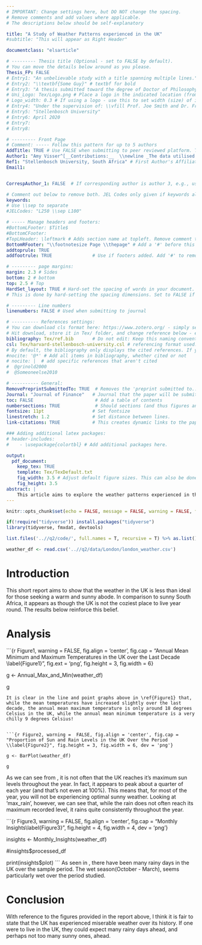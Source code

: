 ```yaml
---
# IMPORTANT: Change settings here, but DO NOT change the spacing.
# Remove comments and add values where applicable.
# The descriptions below should be self-explanatory

title: "A Study of Weather Patterns experienced in the UK"
#subtitle: "This will appear as Right Header"

documentclass: "elsarticle"

# --------- Thesis title (Optional - set to FALSE by default).
# You can move the details below around as you please.
Thesis_FP: FALSE
# Entry1: "An unbelievable study with a title spanning multiple lines."
# Entry2: "\\textbf{Some Guy}" # textbf for bold
# Entry3: "A thesis submitted toward the degree of Doctor of Philosophy"
# Uni_Logo: Tex/Logo.png # Place a logo in the indicated location (from your root, e.g. defaults to ~/Tex/Logo.png) and uncomment this line. Leave uncommented for no image
# Logo_width: 0.3 # If using a logo - use this to set width (size) of image
# Entry4: "Under the supervision of: \\vfill Prof. Joe Smith and Dr. Frank Smith"
# Entry5: "Stellenbosch University"
# Entry6: April 2020
# Entry7:
# Entry8:

# --------- Front Page
# Comment: ----- Follow this pattern for up to 5 authors
AddTitle: TRUE # Use FALSE when submitting to peer reviewed platform. This will remove author names.
Author1: "Amy Visser^[__Contributions:__  \\newline _The data utilised in this report has been kindly provided by UK National Weather Service._]"  # First Author - note the thanks message displayed as an italic footnote of first page.
Ref1: "Stellenbosch University, South Africa" # First Author's Affiliation
Email1:   


CorrespAuthor_1: FALSE  # If corresponding author is author 3, e.g., use CorrespAuthor_3: TRUE

# Comment out below to remove both. JEL Codes only given if keywords also given.
keywords: 
# Use \\sep to separate
#JELCodes: "L250 \\sep L100"

# ----- Manage headers and footers:
#BottomLFooter: $Title$
#BottomCFooter:
#TopLHeader: \leftmark # Adds section name at topleft. Remove comment to add it.
BottomRFooter: "\\footnotesize Page \\thepage" # Add a '#' before this line to remove footer.
addtoprule: TRUE
addfootrule: TRUE               # Use if footers added. Add '#' to remove line.

# --------- page margins:
margin: 2.3 # Sides
bottom: 2 # bottom
top: 2.5 # Top
HardSet_layout: TRUE # Hard-set the spacing of words in your document. This will stop LaTeX squashing text to fit on pages, e.g.
# This is done by hard-setting the spacing dimensions. Set to FALSE if you want LaTeX to optimize this for your paper.

# --------- Line numbers
linenumbers: FALSE # Used when submitting to journal

# ---------- References settings:
# You can download cls format here: https://www.zotero.org/ - simply search for your institution. You can also edit and save cls formats here: https://editor.citationstyles.org/about/
# Hit download, store it in Tex/ folder, and change reference below - easy.
bibliography: Tex/ref.bib       # Do not edit: Keep this naming convention and location.
csl: Tex/harvard-stellenbosch-university.csl # referencing format used.
# By default, the bibliography only displays the cited references. If you want to change this, you can comment out one of the following:
#nocite: '@*' # Add all items in bibliography, whether cited or not
# nocite: |  # add specific references that aren't cited
#  @grinold2000
#  @Someoneelse2010

# ---------- General:
RemovePreprintSubmittedTo: TRUE  # Removes the 'preprint submitted to...' at bottom of titlepage
Journal: "Journal of Finance"   # Journal that the paper will be submitting to, if RemovePreprintSubmittedTo is set to TRUE.
toc: FALSE                       # Add a table of contents
numbersections: TRUE             # Should sections (and thus figures and tables) be numbered?
fontsize: 11pt                  # Set fontsize
linestretch: 1.2                # Set distance between lines.
link-citations: TRUE            # This creates dynamic links to the papers in reference list.

### Adding additional latex packages:
# header-includes:
#    - \usepackage{colortbl} # Add additional packages here.

output:
  pdf_document:
    keep_tex: TRUE
    template: Tex/TexDefault.txt
    fig_width: 3.5 # Adjust default figure sizes. This can also be done in the chunks of the text.
    fig_height: 3.5
abstract: |
    This article aims to explore the weather patterns experienced in the UK. 
---
```



```r
knitr::opts_chunk$set(echo = FALSE, message = FALSE, warning = FALSE, fig.width = 6, fig.height = 5, fig.pos="H", fig.pos = 'H')

if(!require("tidyverse")) install.packages("tidyverse")
library(tidyverse, fmxdat, devtools)

list.files('..//q2/code/', full.names = T, recursive = T) %>% as.list() %>% walk(~source(.))

weather_df <- read.csv('..//q2/data/London/london_weather.csv')


```


<!-- ############################## -->
<!-- # Start Writing here: -->
<!-- ############################## -->

# Introduction \label{Introduction}
This short report aims to show that the weather in the UK is less than ideal for those seeking a warm and sunny abode. In comparison to sunny South Africa, it appears as though the UK is not the coziest place to live year round. The results below reinforce this belief. 

# Analysis \label{Analysis}

```{r Figure1,  warning =  FALSE, fig.align = 'center', fig.cap = "Annual Mean Minimum and Maximum Temperatures in the UK over the Last Decade  \\label{Figure1}", fig.ext = 'png', fig.height = 3, fig.width = 6}

g <- Annual_Max_and_Min(weather_df)

g

```
It is clear in the line and point graphs above in \ref{Figure1} that, while the mean temperatures have increased slightly over the last decade, the annual mean maximum temperature is only around 18 degrees Celsius in the UK, while the annual mean minimum temperature is a very chilly 9 degrees Celsius! 


```{r Figure2, warning =  FALSE, fig.align = 'center', fig.cap = "Proportion of Sun and Rain Levels in the UK Over the Period \\label{Figure2}", fig.height = 3, fig.width = 6, dev = 'png'}

g <- BarPlot(weather_df)

g

```
As we can see from \ref{Figure2}, it is not often that the UK reaches it's maximum sun levels throughout the year. In fact, it appears to peak about a quarter of each year (and that's not even at 100%). This means that, for most of the year, you will not be experiencing optimal sunny weather. Looking at 'max_rain', however, we can see that, while the rain does not often reach its maximum recorded level, it rains quite consistently throughout the year. 

```{r Figure3, warning =  FALSE, fig.align = 'center', fig.cap = "Monthly Insights\\label{Figure3}", fig.height = 4, fig.width = 4, dev = 'png'}

insights <- Monthly_Insights(weather_df)

#insights$processed_df

print(insights$plot)
```
As seen in \ref{Figure3}, there have been many rainy days in the UK over the sample period. The wet season(October - March), seems particularly wet over the period studied. 

# Conclusion \label{Conclusion}
With reference to the figures provided in the report above, I think it is fair to state that the UK has experienced miserable weather over its history. If one were to live in the UK, they could expect many rainy days ahead, and perhaps not too many sunny ones, ahead. 
